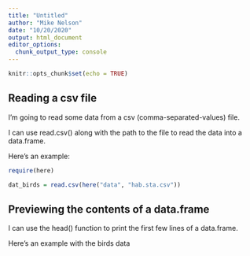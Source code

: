 ```yaml
---
title: "Untitled"
author: "Mike Nelson"
date: "10/20/2020"
output: html_document
editor_options: 
  chunk_output_type: console
---
```


```r
knitr::opts_chunk$set(echo = TRUE)
```





## Reading a csv file



I'm going to read some data from a csv (comma-separated-values) file.



I can use read.csv() along with the path to the file to read the data into a data.frame.



Here's an example:



```r

require(here)

dat_birds = read.csv(here("data", "hab.sta.csv"))

```





## Previewing the contents of a data.frame



I can use the head() function to print the first few lines of a data.frame.



Here's an example with the birds data



```r



```

